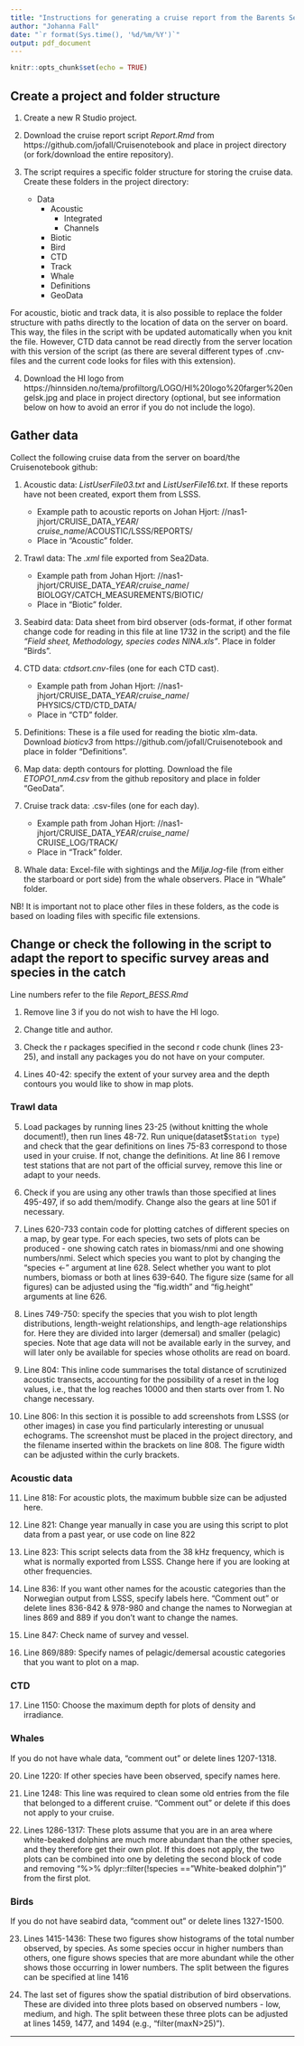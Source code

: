 ```yaml
---
title: "Instructions for generating a cruise report from the Barents Sea Ecosystem Survey"
author: "Johanna Fall"
date: "`r format(Sys.time(), '%d/%m/%Y')`"
output: pdf_document
---
```


```r
knitr::opts_chunk$set(echo = TRUE)
```
## Create a project and folder structure

1. Create a new R Studio project.

2. Download the cruise report script *Report.Rmd* from https://github.com/jofall/Cruisenotebook and place in project directory (or fork/download the entire repository).

3. The script requires a specific folder structure for storing the cruise data. Create these folders in the project directory:
   + Data
      + Acoustic
         + Integrated
         + Channels
      + Biotic
      + Bird
      + CTD
      + Track
      + Whale
      + Definitions
      + GeoData
   
For acoustic, biotic and track data, it is also possible to replace the folder structure with paths directly to the location of data on the server on board. This way, the files in the script with be updated automatically when you knit the file. However, CTD data cannot be read directly from the server location with this version of the script (as there are several different types of .cnv-files and the current code looks for files with this extension).

4. Download the HI logo from https://hinnsiden.no/tema/profiltorg/LOGO/HI%20logo%20farger%20engelsk.jpg and place in project directory (optional, but see information below on how to avoid an error if you do not include the logo).

## Gather data

Collect the following cruise data from the server on board/the Cruisenotebook github:

1. Acoustic data: *ListUserFile03.txt* and *ListUserFile16.txt*. If these reports have not been created, export them from LSSS.
   + Example path to acoustic reports on Johan Hjort: //nas1-jhjort/CRUISE_DATA_*YEAR*/  
   *cruise_name*/ACOUSTIC/LSSS/REPORTS/
   + Place in "Acoustic" folder.

2. Trawl data: The *.xml* file exported from Sea2Data. 
   + Example path from Johan Hjort: //nas1-jhjort/CRUISE_DATA_*YEAR*/*cruise_name*/  
   BIOLOGY/CATCH_MEASUREMENTS/BIOTIC/
   + Place in "Biotic" folder.

3. Seabird data: Data sheet from bird observer (ods-format, if other format change code for reading in this file at line 1732 in the script) and the file *"Field sheet, Methodology, species codes NINA.xls"*. Place in folder "Birds".

4. CTD data: *ctdsort.cnv*-files (one for each CTD cast).
   + Example path from Johan Hjort: //nas1-jhjort/CRUISE_DATA_*YEAR*/*cruise_name*/  
   PHYSICS/CTD/CTD_DATA/
   + Place in "CTD" folder.

5. Definitions: These is a file used for reading the biotic xlm-data. Download *bioticv3* from https://github.com/jofall/Cruisenotebook and place in folder "Definitions".

6. Map data: depth contours for plotting. Download the file *ETOPO1_nm4.csv* from the github repository and place in folder "GeoData".

7. Cruise track data: .csv-files (one for each day).
   + Example path from Johan Hjort:
   //nas1-jhjort/CRUISE_DATA_*YEAR*/*cruise_name*/  
   CRUISE_LOG/TRACK/
   + Place in "Track" folder.

8. Whale data: Excel-file with sightings and the *Miljø.log*-file (from either the starboard or port side) from the whale observers. Place in "Whale" folder.

NB! It is important not to place other files in these folders, as the code is based on loading files with specific file extensions.

## Change or check the following in the script to adapt the report to specific survey areas and species in the catch

Line numbers refer to the file *Report_BESS.Rmd*

1. Remove line 3 if you do not wish to have the HI logo.

2. Change title and author.

3. Check the r packages specified in the second r code chunk (lines 23-25), and install any packages you do not have on your computer.

4. Lines 40-42: specify the extent of your survey area and the depth contours you would like to show in map plots.

### Trawl data

5. Load packages by running lines 23-25 (without knitting the whole document!), then run lines 48-72. Run unique(dataset$`Station type`) and check that the gear definitions on lines 75-83 correspond to those used in your cruise. If not, change the definitions. At line 86 I remove test stations that are not part of the official survey, remove this line or adapt to your needs.

6. Check if you are using any other trawls than those specified at lines 495-497, if so add them/modify. Change also the gears at line 501 if necessary.

7. Lines 620-733 contain code for plotting catches of different species on a map, by gear type. For each species, two sets of plots can be produced - one showing catch rates in biomass/nmi and one showing numbers/nmi. Select which species you want to plot by changing the "species <-" argument at line 628. Select whether you want to plot numbers, biomass or both at lines 639-640. The figure size (same for all figures) can be adjusted using the "fig.width" and "fig.height" arguments at line 626.

8. Lines 749-750: specify the species that you wish to plot length distributions, length-weight relationships, and length-age relationships for. Here they are divided into larger (demersal) and smaller (pelagic) species. Note that age data will not be available early in the survey, and will later only be available for species whose otholits are read on board.

9. Line 804: This inline code summarises the total distance of scrutinized acoustic transects, accounting for the possibility of a reset in the log values, i.e., that the log reaches 10000 and then starts over from 1. No change necessary.

10. Line 806: In this section it is possible to add screenshots from LSSS (or other images) in case you find particularly interesting or unusual echograms. The screenshot must be placed in the project directory, and the filename inserted within the brackets on line 808. The figure width can be adjusted within the curly brackets.

### Acoustic data

11. Line 818: For acoustic plots, the maximum bubble size can be adjusted here.

12. Line 821: Change year manually in case you are using this script to plot data from a past year, or use code on line 822

13. Line 823: This script selects data from the 38 kHz frequency, which is what is normally exported from LSSS. Change here if you are looking at other frequencies.

14. Line 836: If you want other names for the acoustic categories than the Norwegian output from LSSS, specify labels here. "Comment out" or delete lines 836-842 & 978-980 and change the names to Norwegian at lines 869 and 889 if you don't want to change the names.

15. Line 847: Check name of survey and vessel.

16. Line 869/889: Specify names of pelagic/demersal acoustic categories that you want to plot on a map.

### CTD

17. Line 1150: Choose the maximum depth for plots of density and irradiance.

### Whales

If you do not have whale data, "comment out" or delete lines 1207-1318.

20. Line 1220: If other species have been observed, specify names here. 

21. Line 1248: This line was required to clean some old entries from the file that belonged to a different cruise. "Comment out" or delete if this does not apply to your cruise.

22. Lines 1286-1317: These plots assume that you are in an area where white-beaked dolphins are much more abundant than the other species, and they therefore get their own plot. If this does not apply, the two plots can be combined into one by deleting the second block of code and removing "%>% dplyr::filter(!species == "White-beaked dolphin")" from the first plot.

### Birds

If you do not have seabird data, "comment out" or delete lines 1327-1500.

23. Lines 1415-1436: These two figures show histograms of the total number observed, by species. As some species occur in higher numbers than others, one figure shows species that are more abundant while the other shows those occurring in lower numbers. The split between the figures can be specified at line 1416

24. The last set of figures show the spatial distribution of bird observations. These are divided into three plots based on observed numbers - low, medium, and high. The split between these three plots can be adjusted at lines 1459, 1477, and 1494 (e.g., "filter(maxN>25)").

---